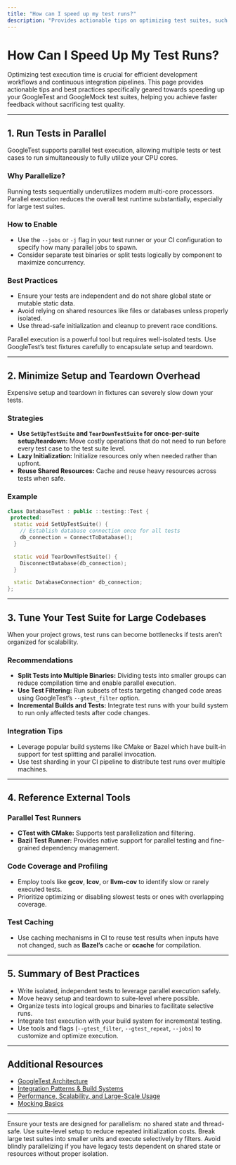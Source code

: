 ```yaml
---
title: "How can I speed up my test runs?"
description: "Provides actionable tips on optimizing test suites, such as parallel execution, minimizing setup/teardown overhead, and tuning for large codebases. References external tools and project integration strategies."
---
```


# How Can I Speed Up My Test Runs?

Optimizing test execution time is crucial for efficient development workflows and continuous integration pipelines. This page provides actionable tips and best practices specifically geared towards speeding up your GoogleTest and GoogleMock test suites, helping you achieve faster feedback without sacrificing test quality.

---

## 1. Run Tests in Parallel

GoogleTest supports parallel test execution, allowing multiple tests or test cases to run simultaneously to fully utilize your CPU cores.

### Why Parallelize?
Running tests sequentially underutilizes modern multi-core processors. Parallel execution reduces the overall test runtime substantially, especially for large test suites.

### How to Enable
- Use the `--jobs` or `-j` flag in your test runner or your CI configuration to specify how many parallel jobs to spawn.
- Consider separate test binaries or split tests logically by component to maximize concurrency.

### Best Practices
- Ensure your tests are independent and do not share global state or mutable static data.
- Avoid relying on shared resources like files or databases unless properly isolated.
- Use thread-safe initialization and cleanup to prevent race conditions.

<Tip>
Parallel execution is a powerful tool but requires well-isolated tests. Use GoogleTest’s test fixtures carefully to encapsulate setup and teardown.
</Tip>

---

## 2. Minimize Setup and Teardown Overhead

Expensive setup and teardown in fixtures can severely slow down your tests.

### Strategies
- **Use `SetUpTestSuite` and `TearDownTestSuite` for once-per-suite setup/teardown:** Move costly operations that do not need to run before every test case to the test suite level.
- **Lazy Initialization:** Initialize resources only when needed rather than upfront.
- **Reuse Shared Resources:** Cache and reuse heavy resources across tests when safe.

### Example
```cpp
class DatabaseTest : public ::testing::Test {
 protected:
  static void SetUpTestSuite() {
    // Establish database connection once for all tests
    db_connection = ConnectToDatabase();
  }

  static void TearDownTestSuite() {
    DisconnectDatabase(db_connection);
  }

  static DatabaseConnection* db_connection;
};
```


---

## 3. Tune Your Test Suite for Large Codebases

When your project grows, test runs can become bottlenecks if tests aren’t organized for scalability.

### Recommendations
- **Split Tests into Multiple Binaries:** Dividing tests into smaller groups can reduce compilation time and enable parallel execution.
- **Use Test Filtering:** Run subsets of tests targeting changed code areas using GoogleTest’s `--gtest_filter` option.
- **Incremental Builds and Tests:** Integrate test runs with your build system to run only affected tests after code changes.

### Integration Tips
- Leverage popular build systems like CMake or Bazel which have built-in support for test splitting and parallel invocation.
- Use test sharding in your CI pipeline to distribute test runs over multiple machines.

---

## 4. Reference External Tools

### Parallel Test Runners
- **CTest with CMake:** Supports test parallelization and filtering.
- **Bazil Test Runner:** Provides native support for parallel testing and fine-grained dependency management.

### Code Coverage and Profiling
- Employ tools like **gcov**, **lcov**, or **llvm-cov** to identify slow or rarely executed tests.
- Prioritize optimizing or disabling slowest tests or ones with overlapping coverage.

### Test Caching
- Use caching mechanisms in CI to reuse test results when inputs have not changed, such as **Bazel’s** cache or **ccache** for compilation.

---

## 5. Summary of Best Practices

- Write isolated, independent tests to leverage parallel execution safely.
- Move heavy setup and teardown to suite-level where possible.
- Organize tests into logical groups and binaries to facilitate selective runs.
- Integrate test execution with your build system for incremental testing.
- Use tools and flags (`--gtest_filter`, `--gtest_repeat`, `--jobs`) to customize and optimize execution.

---

## Additional Resources
- [GoogleTest Architecture](https://github.com/google/googletest/blob/main/docs/overview/architecture-and-concepts/product-architecture.md)
- [Integration Patterns & Build Systems](https://github.com/google/googletest/blob/main/docs/concepts/performance-integration/integration-patterns-build-systems.md)
- [Performance, Scalability, and Large-Scale Usage](https://github.com/google/googletest/blob/main/docs/concepts/performance-integration/performance-scalability.md)
- [Mocking Basics](https://github.com/google/googletest/blob/main/docs/guides/core-workflows/mocking-basics.md)

---

<Check>
Ensure your tests are designed for parallelism: no shared state and thread-safe.
</Check>

<Check>
Use suite-level setup to reduce repeated initialization costs.
</Check>

<Check>
Break large test suites into smaller units and execute selectively by filters.
</Check>

<Note>
Avoid blindly parallelizing if you have legacy tests dependent on shared state or resources without proper isolation.
</Note>